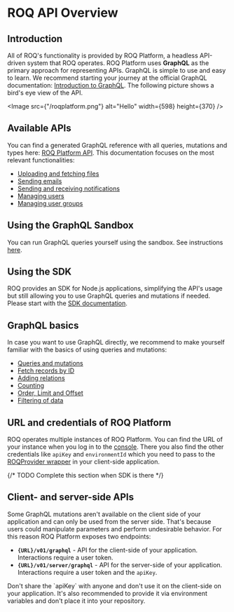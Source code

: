 
# ROQ API Overview

## Introduction

All of ROQ's functionality is provided by ROQ Platform, a headless API-driven system that ROQ operates. ROQ Platform
uses **GraphQL** as the primary approach for representing APIs. GraphQL is simple to use and easy to learn. We recommend
starting your journey at the official GraphQL documentation: [Introduction to GraphQL](https://graphql.org/learn/).
The following picture shows a bird's eye view of the API.

<Image src={"/roqplatform.png"} alt="Hello" width={598} height={370} />

## Available APIs

You can find a generated GraphQL reference with all queries, mutations and types
here: [ROQ Platform API](https://mars-pp.roq-platform.com/docs/). This
documentation focuses on the most relevant functionalities:

* [Uploading and fetching files](/api-doc/files-api)
* [Sending emails](/mails/api)
* [Sending and receiving notifications](/api-doc/notifications-api)
* [Managing users](/user-management/api)
* [Managing user groups](/user-groups/api)

## Using the GraphQL Sandbox

You can run GraphQL queries yourself using the sandbox. See instructions [here](/api-doc/sandbox-api).

## Using the SDK

ROQ provides an SDK for Node.js applications, simplifying the API's usage but still allowing you to use GraphQL 
queries and mutations if needed. Please start with the [SDK documentation](/api-doc/sdk-api). 

## GraphQL basics

In case you want to use GraphQL directly, we recommend to make yourself familiar with the basics of using queries 
and mutations:

* [Queries and mutations](/api-doc/graphql-basics-api#queries-and-mutations)
* [Fetch records by ID](/api-doc/graphql-basics-api#fetch-by-id)
* [Adding relations](/api-doc/graphql-basics-api#adding-relations)
* [Counting](/api-doc/graphql-basics-api#counting)
* [Order, Limit and Offset](/api-doc/graphql-basics-api#order-limit-and-offset)
* [Filtering of data](/api-doc/graphql-basics-api#iltering-of-data)

## URL and credentials of ROQ Platform

ROQ operates multiple instances of ROQ Platform. You can find the URL of your instance when you log in to the
[console](https://console.roq.tech/). There you also find the other credentials like `apiKey` and `environmentId`
which you need to pass to the [ROQProvider wrapper](/getting-started#5-install-roqprovider-on-client-side) in your
client-side application.

{/* TODO Complete this section when SDK is there */}

## Client- and server-side APIs

Some GraphQL mutations aren't available on the client side of your application and can only be used from the
server side. That's because users could manipulate parameters and perform undesirable behavior. For this reason ROQ
Platform exposes two endpoints:

* **`{URL}/v01/graphql`** - API for the client-side of your application. Interactions require a user token.
* **`{URL}/v01/server/graphql`** - API for the server-side of your application. Interactions require a user token and
  the `apiKey`.

<Callout type="warning" emoji="⚠️">
  Don't share the `apiKey` with anyone and don't use it on the client-side on your application. It's also 
recommended to provide it via environment variables and don't place it into your repository.
</Callout>
